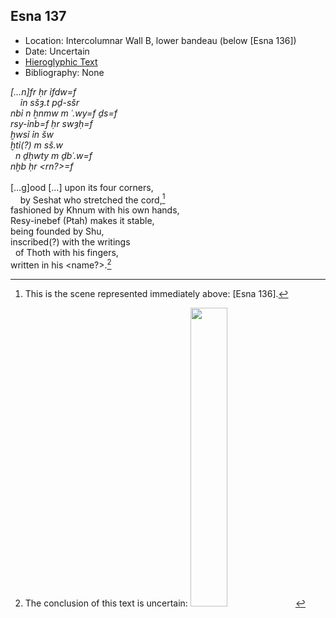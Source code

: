 ## Esna 137 {-}

- Location: Intercolumnar Wall B, lower bandeau (below [Esna 136]) 
- Date: Uncertain
- [Hieroglyphic Text](https://www.ifao.egnet.net/uploads/publications/enligne/Temples-Esna002.pdf#page=321){target="_blank"}
- Bibliography: None

<style>
  .col2 {
    columns: 2 300px;         /* number of columns and width in pixels*/
    -webkit-columns: 2 300px; /* chrome, safari */
    -moz-columns: 2 300px;    /* firefox */
    -webkit-column-break-inside: avoid;
    -page-break-inside: avoid;
    -break-inside: avoid;
  }

</style>


<div class="col2">

| *[...n]fr ḥr ỉfdw=f  *
|     *ỉn sšȝ.t pḏ-sšr  *
| *nbỉ n ẖnmw m ʿ.wy=f ḏs=f  *
| *rsy-ỉnb=f ḥr swȝḥ=f  *
| *ḫwsỉ ỉn šw  *
| *ḫtỉ(?) m sš.w   *
|   *n ḏḥwty m ḏbʿ.w=f  *
| *nḫb ḥr <rn?>=f  *
| 
| [...g]ood [...] upon its four corners,
|     by Seshat who stretched the cord,[^fn-137-1]
| fashioned by Khnum with his own hands,
| Resy-inebef (Ptah) makes it stable,
| being founded by Shu,
| inscribed(?) with the writings
|   of Thoth with his fingers,
| written in his <name?>.[^fn-137-2]

</div>

[^fn-137-1]: This is the scene represented immediately above: [Esna 136].

[^fn-137-2]: The conclusion of this text is uncertain: ![](images/137_1.png){width=35%} 

